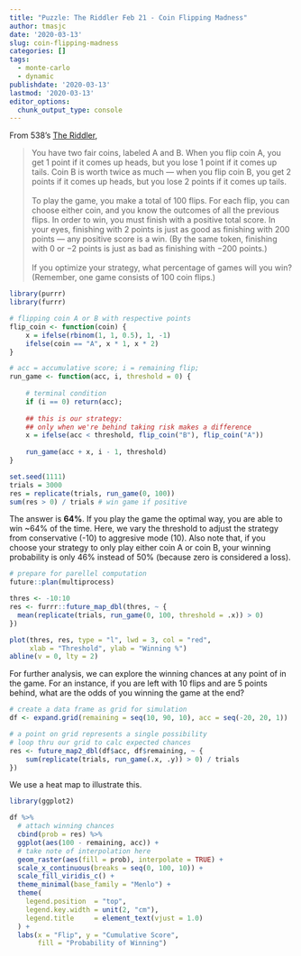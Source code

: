 ```yaml
---
title: "Puzzle: The Riddler Feb 21 - Coin Flipping Madness"
author: tmasjc
date: '2020-03-13'
slug: coin-flipping-madness
categories: []
tags: 
  - monte-carlo
  - dynamic
publishdate: '2020-03-13'
lastmod: '2020-03-13'
editor_options: 
  chunk_output_type: console
---
```


From 538's [The Riddler](https://fivethirtyeight.com/features/can-you-flip-your-way-to-victory/),

> You have two fair coins, labeled A and B. When you flip coin A, you get 1 point if it comes up heads, but you lose 1 point if it comes up tails. Coin B is worth twice as much — when you flip coin B, you get 2 points if it comes up heads, but you lose 2 points if it comes up tails. </br></br>
To play the game, you make a total of 100 flips. For each flip, you can choose either coin, and you know the outcomes of all the previous flips. In order to win, you must finish with a positive total score. In your eyes, finishing with 2 points is just as good as finishing with 200 points — any positive score is a win. (By the same token, finishing with 0 or −2 points is just as bad as finishing with −200 points.) </br></br>
If you optimize your strategy, what percentage of games will you win? (Remember, one game consists of 100 coin flips.)

```r
library(purrr)
library(furrr)

# flipping coin A or B with respective points
flip_coin <- function(coin) {
    x = ifelse(rbinom(1, 1, 0.5), 1, -1)
    ifelse(coin == "A", x * 1, x * 2)
}

# acc = accumulative score; i = remaining flip;
run_game <- function(acc, i, threshold = 0) {
    
    # terminal condition
    if (i == 0) return(acc);
    
    ## this is our strategy: 
    ## only when we're behind taking risk makes a difference
    x = ifelse(acc < threshold, flip_coin("B"), flip_coin("A"))
    
    run_game(acc + x, i - 1, threshold)
}

set.seed(1111)
trials = 3000
res = replicate(trials, run_game(0, 100))
sum(res > 0) / trials # win game if positive
```

The answer is **64%**. If you play the game the optimal way, you are able to win ~64% of the time. Here, we vary the threshold to adjust the strategy from conservative (-10) to aggresive mode (10). Also note that, if you choose your strategy to only play either coin A or coin B, your winning probability is only 46% instead of 50% (because zero is considered a loss).

```r
# prepare for parellel computation
future::plan(multiprocess)

thres <- -10:10
res <- furrr::future_map_dbl(thres, ~ {
  mean(replicate(trials, run_game(0, 100, threshold = .x)) > 0)
})

plot(thres, res, type = "l", lwd = 3, col = "red",
     xlab = "Threshold", ylab = "Winning %")
abline(v = 0, lty = 2)
```

For further analysis, we can explore the winning chances at any point of in the game. For an instance, if you are left with 10 flips and are 5 points behind, what are the odds of you winning the game at the end?

```r
# create a data frame as grid for simulation
df <- expand.grid(remaining = seq(10, 90, 10), acc = seq(-20, 20, 1))

# a point on grid represents a single possibility
# loop thru our grid to calc expected chances
res <- future_map2_dbl(df$acc, df$remaining, ~ {
    sum(replicate(trials, run_game(.x, .y)) > 0) / trials
})
```

We use a heat map to illustrate this. 

```r
library(ggplot2)

df %>%
  # attach winning chances
  cbind(prob = res) %>%
  ggplot(aes(100 - remaining, acc)) +
  # take note of interpolation here
  geom_raster(aes(fill = prob), interpolate = TRUE) +
  scale_x_continuous(breaks = seq(0, 100, 10)) +
  scale_fill_viridis_c() +
  theme_minimal(base_family = "Menlo") +
  theme(
    legend.position  = "top",
    legend.key.width = unit(2, "cm"),
    legend.title     = element_text(vjust = 1.0)
  ) +
  labs(x = "Flip", y = "Cumulative Score",
       fill = "Probability of Winning")

```

